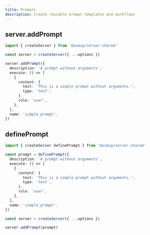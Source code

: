 ```yaml
---
title: Prompts
description: Create reusable prompt templates and workflows
---
```


## server.addPrompt

```ts
import { createServer } from '@xsmcp/server-shared'

const server = createServer({ ...options })

server.addPrompt({
  description: 'A prompt without arguments',
  execute: () => [
    {
      content: {
        text: 'This is a simple prompt without arguments.',
        type: 'text',
      },
      role: 'user',
    },
  ],
  name: 'simple_prompt',
})
```

## definePrompt

```ts
import { createServer definePrompt } from '@xsmcp/server-shared'

const prompt = definePrompt({
  description: 'A prompt without arguments',
  execute: () => [
    {
      content: {
        text: 'This is a simple prompt without arguments.',
        type: 'text',
      },
      role: 'user',
    },
  ],
  name: 'simple_prompt',
})

const server = createServer({ ...options })

server.addPrompt(prompt)
```
